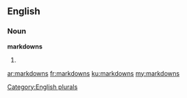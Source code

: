 ==English==

===Noun===
'''markdowns'''

# {{plural of|[[markdown]]}}

[[Category:English plurals]]

[[ar:markdowns]]
[[fr:markdowns]]
[[ku:markdowns]]
[[my:markdowns]]